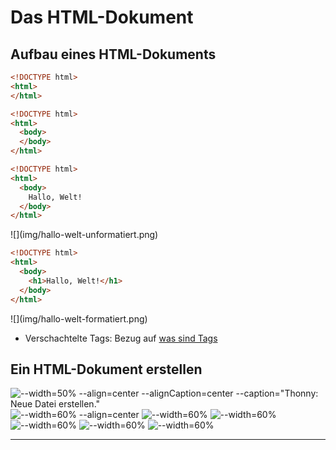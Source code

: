 
# Das HTML-Dokument
## Aufbau eines HTML-Dokuments
```html showLineNumbers
<!DOCTYPE html>
<html>
</html>
```

```html {3-4} showLineNumbers
<!DOCTYPE html>
<html>
  <body>
  </body>
</html>
```

```html {4} showLineNumbers
<!DOCTYPE html>
<html>
  <body>
    Hallo, Welt!
  </body>
</html>
```

<BrowserWindow url="C:\Benutzer\silas\Webseite\index.html">
  ![](img/hallo-welt-unformatiert.png)
</BrowserWindow>

```html {4} showLineNumbers
<!DOCTYPE html>
<html>
  <body>
    <h1>Hallo, Welt!</h1>
  </body>
</html>
```

<BrowserWindow url="C:\Benutzer\silas\Webseite\index.html">
  ![](img/hallo-welt-formatiert.png)
</BrowserWindow>

- Verschachtelte Tags: Bezug auf [was sind Tags](HTML-Elemente#was-sind-tags)

## Ein HTML-Dokument erstellen
![--width=50% --align=center --alignCaption=center --caption="Thonny: Neue Datei erstellen." ](img/thonny-neue-datei.png)
![--width=60% --align=center](img/speichern-als-index.html.png)
![--width=60%](img/thonny-index.html-oeffnen.png)
![--width=60%](img/thonny-aenderungen-speichern.png)
![--width=60%](img/thonny-hallo-welt-unformatiert.png)
![--width=60%](img/thonny-hallo-welt-formatiert.png)
![--width=60%](img/seite-neu-laden.png)

---
